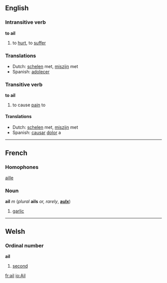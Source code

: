 ==English==
===Intransitive verb===
'''to ail'''

#to [[hurt]], to [[suffer]]

===Translations===
*Dutch: [[schelen]] met, [[miszijn]] met
*Spanish: [[adolecer]]

===Transitive verb===
'''to ail'''

#to cause [[pain]] to

====Translations====
*Dutch: [[schelen]] met, [[miszijn]] met
*Spanish: [[causar]] [[dolor]] a

----
==French==
===Homophones===
[[aille]]
===Noun===

'''ail''' ''m'' (''plural'' '''ails''' ''or, rarely'', '''[[aulx]]''')
#[[garlic]]

----

==Welsh==
===Ordinal number===
'''ail'''

#[[second]]

[[fr:ail]]
[[io:Ail]]